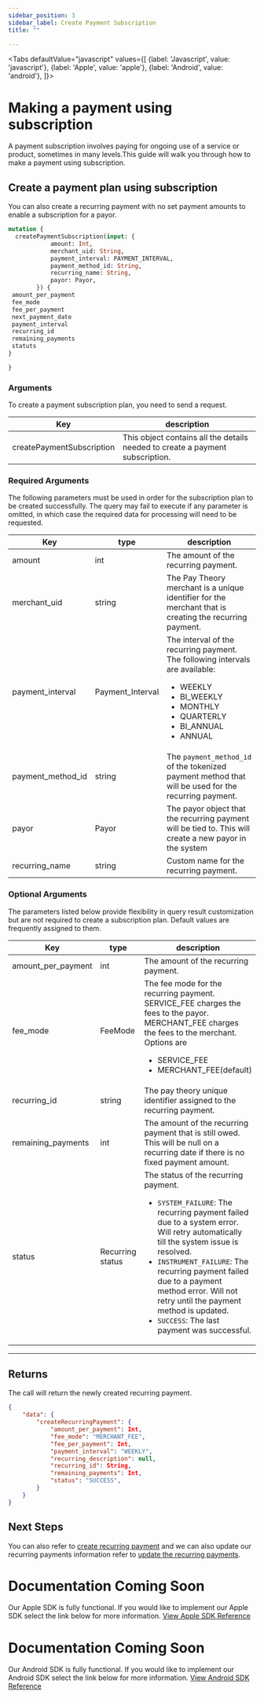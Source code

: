 ```yaml
---
sidebar_position: 3
sidebar_label: Create Payment Subscription
title: ""

---
```



<Tabs
  defaultValue="javascript"
  values={[
    {label: 'Javascript', value: 'javascript'},
    {label: 'Apple', value: 'apple'},
    {label: 'Android', value: 'android'},
  ]}>
  <TabItem value="javascript">

# Making a payment using subscription
A payment subscription involves paying for ongoing use of a service or product, sometimes in many levels.This guide will walk you through how to make a payment using subscription.

## Create a payment plan using subscription
You can also create a recurring payment with no set payment amounts to enable a subscription for a payor.

```graphql
mutation {
  createPaymentSubscription(input: {
            amount: Int, 
            merchant_uid: String, 
            payment_interval: PAYMENT_INTERVAL, 
            payment_method_id: String, 
            recurring_name: String,
            payor: Payor,
        }) {
 amount_per_payment
 fee_mode
 fee_per_payment
 next_payment_date
 payment_interval
 recurring_id
 remaining_payments
 statuts
}

}
```
### Arguments
To create a payment subscription plan, you need to send a request.

|Key            |description                |
|---------------|---------------------------|
| createPaymentSubscription | This object contains all the details needed to create a payment subscription.|

### Required Arguments
The following parameters must be used in order for the subscription plan to be created successfully. The query may fail to execute if any parameter is omitted, in which case the required data for processing will need to be requested.

|Key                |type         |       description                     |
|-------------------|-------------|---------------------------------------|     
| amount            |int        |The amount of the recurring payment.|
| merchant_uid      |string      |The Pay Theory merchant is a unique identifier for the merchant that is creating the recurring payment.|
| payment_interval  |Payment_Interval     |The interval of the recurring payment. The following intervals are available: <ul><li>WEEKLY</li><li>BI_WEEKLY</li><li>MONTHLY</li><li>QUARTERLY</li><li>BI_ANNUAL</li><li>ANNUAL</li></ul>|
| payment_method_id       |string        |The `payment_method_id` of the tokenized payment method that will be used for the recurring payment.|
| payor  |Payor    |The payor object that the recurring payment will be tied to. This will create a new payor in the system|
| recurring_name      |string      |Custom  name for the recurring payment.|


### Optional Arguments
The parameters listed below provide flexibility in query result customization but are not required to create a subscription plan. Default values are frequently assigned to them.

|Key                 |type             |description                                 |
|---------------------|-----------------|--------------------------------------------|    
| amount_per_payment      |int     | The amount of the recurring payment.|
| fee_mode          |FeeMode     |The fee mode for the recurring payment. SERVICE_FEE charges the fees to the payor. MERCHANT_FEE charges the fees to the merchant. Options are<ul><li>SERVICE_FEE</li><li>MERCHANT_FEE(default)</li></ul>|
| recurring_id        |string     | The pay theory unique identifier assigned to the recurring payment.|
| remaining_payments         |int        |The amount of the recurring payment that is still owed. This will be null on a recurring date if there is no fixed payment amount.|
| status              | Recurring status  | The status of the recurring payment.<ul><li>`SYSTEM_FAILURE`: The recurring payment failed due to a system error. Will retry automatically till the system issue is resolved.</li><li>`INSTRUMENT_FAILURE`: The recurring payment failed due to a payment method error. Will not retry until the payment method is updated.</li><li>`SUCCESS`: The last payment was successful.</li></ul> |

***

## Returns
The call will return the newly created recurring payment.
```JSON
{
    "data": {
        "createRecurringPayment": {
            "amount_per_payment": Int,
            "fee_mode": "MERCHANT_FEE",
            "fee_per_payment": Int,
            "payment_interval": "WEEKLY",
            "recurring_description": null,
            "recurring_id": String,
            "remaining_payments": Int,
            "status": "SUCCESS",
        }
    }
}
```

## Next Steps
You can also refer to [create recurring payment](../recurring_payments/create_a_payment_plan.mdx) and we can also update our recurring payments information refer to [update the recurring payments](../recurring_payments/manage_recurring_payments/update_recurring_payments.mdx).

</TabItem>
  <TabItem value="apple">

# Documentation Coming Soon
Our Apple SDK is fully functional. If you would like to implement our Apple SDK select the link below for more information.
<a href= "../../../sdk/apple/MAIN" class="button button--primary button--md">View Apple SDK Reference</a>

  </TabItem>

  <TabItem value="android">

# Documentation Coming Soon
Our Android SDK is fully functional. If you would like to implement our Android SDK select the link below for more information.
<a href= "../../../sdk/android/MAIN" class="button button--primary button--md">View Android SDK Reference</a>

  </TabItem>

</Tabs>







